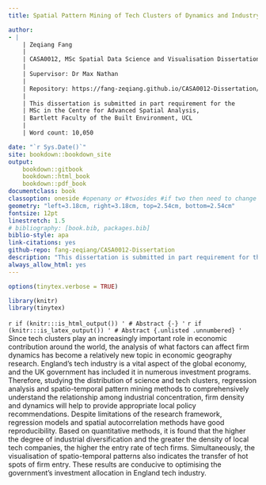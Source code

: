 ```yaml
--- 
title: Spatial Pattern Mining of Tech Clusters of Dynamics and Industry Mix Based On Quantitative Methods in England Area, UK

author: 
- |
    | Zeqiang Fang
    |    
    | CASA0012, MSc Spatial Data Science and Visualisation Dissertation 
    |  
    | Supervisor: Dr Max Nathan
    |
    | Repository: https://fang-zeqiang.github.io/CASA0012-Dissertation/
    |  
    | This dissertation is submitted in part requirement for the 
    | MSc in the Centre for Advanced Spatial Analysis, 
    | Bartlett Faculty of the Built Environment, UCL
    |
    | Word count: 10,050

date: "`r Sys.Date()`"
site: bookdown::bookdown_site
output: 
    bookdown::gitbook
    bookdown::html_book
    bookdown::pdf_book
documentclass: book
classoption: oneside #openany or #twosides #if two then need to change headers and check margins.
geometry: "left=3.18cm, right=3.18cm, top=2.54cm, bottom=2.54cm"
fontsize: 12pt
linestretch: 1.5
# bibliography: [book.bib, packages.bib]
biblio-style: apa
link-citations: yes
github-repo: fang-zeqiang/CASA0012-Dissertation
description: "This dissertation is submitted in part requirement for the MSc in the Centre for Advanced Spatial Analysis, Bartlett Faculty of the Built Environment, UCL "
always_allow_html: yes
---
```

```r
options(tinytex.verbose = TRUE)
```

```{=latex}
\pagenumbering{roman}
```

```r
library(knitr)
library(tinytex)
```

`r if (knitr:::is_html_output()) '
# Abstract {-}
'`
`r if (knitr:::is_latex_output()) '
# Abstract {.unlisted .unnumbered}
'`
Since tech clusters play an increasingly important role in economic contribution around the world, the analysis of what factors can affect firm dynamics has become a relatively new topic in economic geography research. England's tech industry is a vital aspect of the global economy, and the UK government has included it in numerous investment programs. Therefore, studying the distribution of science and tech clusters, regression analysis and spatio-temporal pattern mining methods to comprehensively understand the relationship among industrial concentration, firm density and dynamics will help to provide appropriate local policy recommendations. Despite limitations of the research framework, regression models and spatial autocorrelation methods have good reproducibility. Based on quantitative methods, it is found that the higher the degree of industrial diversification and the greater the density of local tech companies, the higher the entry rate of tech firms. Simultaneously, the visualisation of spatio-temporal patterns also indicates the transfer of hot spots of firm entry. These results are conducive to optimising the government's investment allocation in England tech industry.
